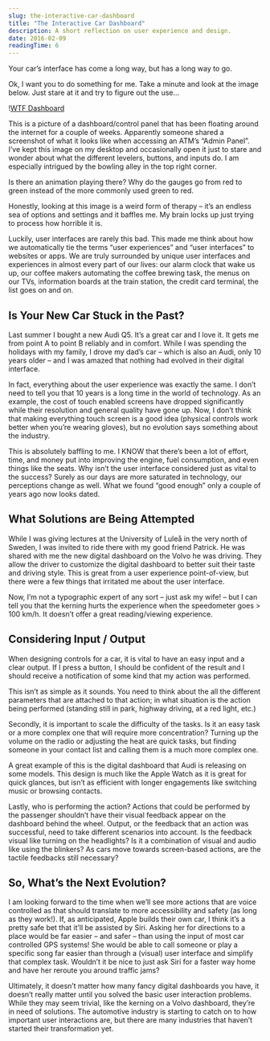 ```yaml
---
slug: the-interactive-car-dashboard
title: "The Interactive Car Dashboard"
description: A short reflection on user experience and design.
date: 2016-02-09
readingTime: 6
---
```


Your car’s interface has come a long way, but has a long way to go.

Ok, I want you to do something for me. Take a minute and look at the image below. Just stare at it and try to figure out the use&#8230;

!<a href="/images/articles/ecoatm.jpg">WTF Dashboard</a>

This is a picture of a dashboard/control panel that has been floating around the internet for a couple of weeks. Apparently someone shared a screenshot of what it looks like when accessing an ATM’s “Admin Panel”. I’ve kept this image on my desktop and occasionally open it just to stare and wonder about what the different levelers, buttons, and inputs do. I am especially intrigued by the bowling alley in the top right corner.

Is there an animation playing there? Why do the gauges go from red to green instead of the more commonly used green to red.

Honestly, looking at this image is a weird form of therapy &#8211; it’s an endless sea of options and settings and it baffles me. My brain locks up just trying to process how horrible it is.

Luckily, user interfaces are rarely this bad. This made me think about how we automatically tie the terms “user experiences” and “user interfaces” to websites or apps. We are truly surrounded by unique user interfaces and experiences in almost every part of our lives: our alarm clock that wake us up, our coffee makers automating the coffee brewing task, the menus on our TVs, information boards at the train station, the credit card terminal, the list goes on and on.

## Is Your New Car Stuck in the Past?

Last summer I bought a new Audi Q5. It’s a great car and I love it. It gets me from point A to point B reliably and in comfort. While I was spending the holidays with my family, I drove my dad’s car &#8211; which is also an Audi, only 10 years older &#8211; and I was amazed that nothing had evolved in their digital interface.

In fact, everything about the user experience was exactly the same. I don’t need to tell you that 10 years is a long time in the world of technology. As an example, the cost of touch enabled screens have dropped significantly while their resolution and general quality have gone up. Now, I don’t think that making everything touch screen is a good idea (physical controls work better when you’re wearing gloves), but no evolution says something about the industry.

This is absolutely baffling to me. I KNOW that there’s been a lot of effort, time, and money put into improving the engine, fuel consumption, and even things like the seats. Why isn’t the user interface considered just as vital to the success? Surely as our days are more saturated in technology, our perceptions change as well. What we found “good enough” only a couple of years ago now looks dated.

## What Solutions are Being Attempted

While I was giving lectures at the University of Luleå in the very north of Sweden, I was invited to ride there with my good friend Patrick. He was shared with me the new digital dashboard on the Volvo he was driving. They allow the driver to customize the digital dashboard to better suit their taste and driving style. This is great from a user experience point-of-view, but there were a few things that irritated me about the user interface.

Now, I’m not a typographic expert of any sort &#8211; just ask my wife! &#8211; but I can tell you that the kerning hurts the experience when the speedometer goes > 100 km/h. It doesn’t offer a great reading/viewing experience.

## Considering Input / Output

When designing controls for a car, it is vital to have an easy input and a clear output. If I press a button, I should be confident of the result and I should receive a notification of some kind that my action was performed.

This isn’t as simple as it sounds. You need to think about the all the different parameters that are attached to that action; in what situation is the action being performed (standing still in park, highway driving, at a red light, etc.)

Secondly, it is important to scale the difficulty of the tasks. Is it an easy task or a more complex one that will require more concentration? Turning up the volume on the radio or adjusting the heat are quick tasks, but finding someone in your contact list and calling them is a much more complex one.

A great example of this is the digital dashboard that Audi is releasing on some models. This design is much like the Apple Watch as it is great for quick glances, but isn’t as efficient with longer engagements like switching music or browsing contacts.

Lastly, who is performing the action? Actions that could be performed by the passenger shouldn’t have their visual feedback appear on the dashboard behind the wheel. Output, or the feedback that an action was successful, need to take different scenarios into account. Is the feedback visual like turning on the headlights? Is it a combination of visual and audio like using the blinkers? As cars move towards screen-based actions, are the tactile feedbacks still necessary?

## So, What’s the Next Evolution?

I am looking forward to the time when we’ll see more actions that are voice controlled as that should translate to more accessibility and safety (as long as they work!). If, as anticipated, Apple builds their own car, I think it’s a pretty safe bet that it’ll be assisted by Siri. Asking her for directions to a place would be far easier &#8211; and safer &#8211; than using the input of most car controlled GPS systems! She would be able to call someone or play a specific song far easier than through a (visual) user interface and simplify that complex task. Wouldn’t it be nice to just ask Siri for a faster way home and have her reroute you around traffic jams?

Ultimately, it doesn’t matter how many fancy digital dashboards you have, it doesn’t really matter until you solved the basic user interaction problems. While they may seem trivial, like the kerning on a Volvo dashboard, they’re in need of solutions. The automotive industry is starting to catch on to how important user interactions are, but there are many industries that haven’t started their transformation yet.